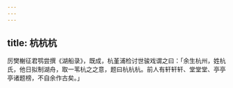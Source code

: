 ```yaml
---
---
---
```

title: 杭杭杭
---



厉樊榭征君鹗尝撰《湖船录》，既成，杭堇浦检讨世骏戏谓之曰：「余生杭州，姓杭氏，他日拟制湖舟，取一苇杭之之意，题曰杭杭杭。前人有轩轩轩、堂堂堂、亭亭亭诸题榜，不自余作古矣。」